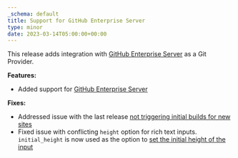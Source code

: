 ```yaml
---
_schema: default
title: Support for GitHub Enterprise Server
type: minor
date: 2023-03-14T05:00:00+00:00
---
```

This release adds integration with [GitHub Enterprise Server](/documentation/developer-articles/connecting-a-github-enterprise-server-repository-as-your-source/) as a Git Provider.

**Features:**

* Added support for [GitHub Enterprise Server](/documentation/developer-articles/connecting-a-github-enterprise-server-repository-as-your-source/)

**Fixes:**

* Addressed issue with the last release [not triggering initial builds for new sites](https://status.cloudcannon.com/incidents/3nsxtwz35b10)
* Fixed issue with conflicting `height` option for rich text inputs. `initial_height` is now used as the option to [set the initial height of the input](/documentation/articles/what-is-a-rich-text-input/#initial_height)